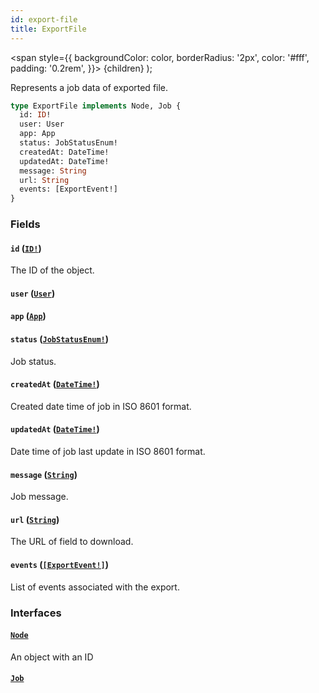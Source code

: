 ```yaml
---
id: export-file
title: ExportFile
---
```


<span
style={{
      backgroundColor: color,
      borderRadius: '2px',
      color: '#fff',
      padding: '0.2rem',
    }}>
{children}
</span>
);

Represents a job data of exported file.

```graphql
type ExportFile implements Node, Job {
  id: ID!
  user: User
  app: App
  status: JobStatusEnum!
  createdAt: DateTime!
  updatedAt: DateTime!
  message: String
  url: String
  events: [ExportEvent!]
}
```

### Fields

#### `id` ([`ID!`](/api-reference/scalars/id.mdx))

The ID of the object.

#### `user` ([`User`](/api-reference/objects/user.mdx))

#### `app` ([`App`](/api-reference/objects/app.mdx))

#### `status` ([`JobStatusEnum!`](/api-reference/enums/job-status-enum.mdx))

Job status.

#### `createdAt` ([`DateTime!`](/api-reference/scalars/date-time.mdx))

Created date time of job in ISO 8601 format.

#### `updatedAt` ([`DateTime!`](/api-reference/scalars/date-time.mdx))

Date time of job last update in ISO 8601 format.

#### `message` ([`String`](/api-reference/scalars/string.mdx))

Job message.

#### `url` ([`String`](/api-reference/scalars/string.mdx))

The URL of field to download.

#### `events` ([`[ExportEvent!]`](/api-reference/objects/export-event.mdx))

List of events associated with the export.

### Interfaces

#### [`Node`](/api-reference/interfaces/node.mdx)

An object with an ID

#### [`Job`](/api-reference/interfaces/job.mdx)
